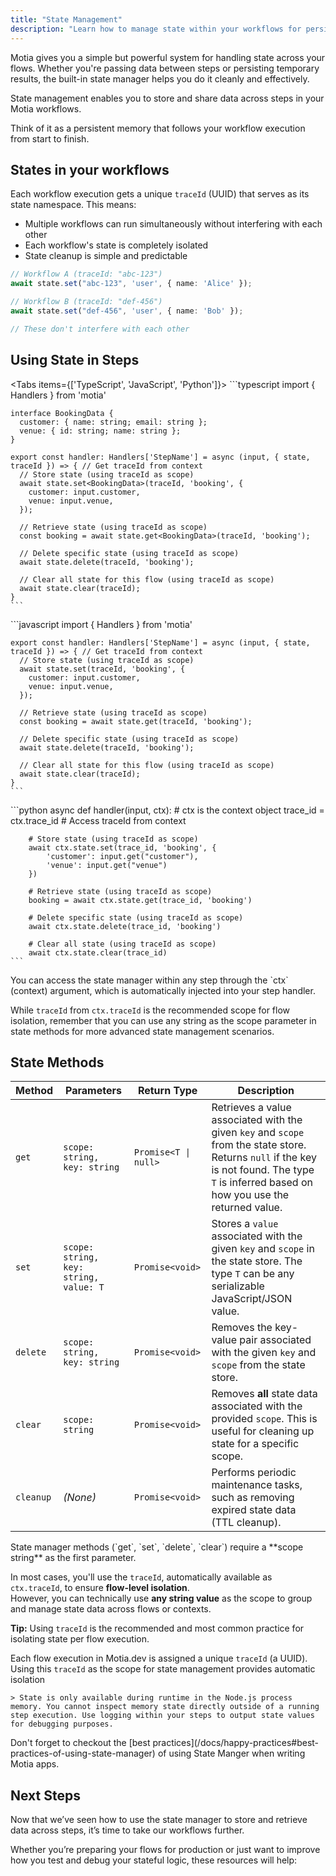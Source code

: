 ```yaml
---
title: "State Management"
description: "Learn how to manage state within your workflows for persistent data and cross-step communication."
---
```


Motia gives you a simple but powerful system for handling state across your flows. Whether you're passing data between steps or persisting temporary results, the built-in state manager helps you do it cleanly and effectively.

State management enables you to store and share data across steps in your Motia workflows. 

Think of it as a persistent memory that follows your workflow execution from start to finish.


## States in your workflows
Each workflow execution gets a unique `traceId` (UUID) that serves as its state namespace. This means:

- Multiple workflows can run simultaneously without interfering with each other
- Each workflow's state is completely isolated
- State cleanup is simple and predictable

```typescript
// Workflow A (traceId: "abc-123")
await state.set("abc-123", 'user', { name: 'Alice' });

// Workflow B (traceId: "def-456") 
await state.set("def-456", 'user', { name: 'Bob' });

// These don't interfere with each other
```

## Using State in Steps

<Tabs items={['TypeScript', 'JavaScript', 'Python']}>
  <Tab label="TypeScript">
    ```typescript
    import { Handlers } from 'motia'

    interface BookingData {
      customer: { name: string; email: string };
      venue: { id: string; name: string };
    }

    export const handler: Handlers['StepName'] = async (input, { state, traceId }) => { // Get traceId from context
      // Store state (using traceId as scope)
      await state.set<BookingData>(traceId, 'booking', {
        customer: input.customer,
        venue: input.venue,
      });

      // Retrieve state (using traceId as scope)
      const booking = await state.get<BookingData>(traceId, 'booking');

      // Delete specific state (using traceId as scope)
      await state.delete(traceId, 'booking');

      // Clear all state for this flow (using traceId as scope)
      await state.clear(traceId);
    }
    ```

  </Tab>

  <Tab label="JavaScript">
    ```javascript
    import { Handlers } from 'motia'

    export const handler: Handlers['StepName'] = async (input, { state, traceId }) => { // Get traceId from context
      // Store state (using traceId as scope)
      await state.set(traceId, 'booking', {
        customer: input.customer,
        venue: input.venue,
      });

      // Retrieve state (using traceId as scope)
      const booking = await state.get(traceId, 'booking');

      // Delete specific state (using traceId as scope)
      await state.delete(traceId, 'booking');

      // Clear all state for this flow (using traceId as scope)
      await state.clear(traceId);
    }
    ```

  </Tab>

  <Tab label="Python">
    ```python
    async def handler(input, ctx): # ctx is the context object
        trace_id = ctx.trace_id # Access traceId from context

        # Store state (using traceId as scope)
        await ctx.state.set(trace_id, 'booking', {
            'customer': input.get("customer"),
            'venue': input.get("venue")
        })

        # Retrieve state (using traceId as scope)
        booking = await ctx.state.get(trace_id, 'booking')

        # Delete specific state (using traceId as scope)
        await ctx.state.delete(trace_id, 'booking')

        # Clear all state (using traceId as scope)
        await ctx.state.clear(trace_id)
    ```
  </Tab>
</Tabs>

<Callout type="info" title="Scope parameter in state manager">
You can access the state manager within any step through the `ctx` (context) argument, which is automatically injected into your step handler. 

While `traceId` from `ctx.traceId` is the recommended scope for flow isolation, remember that you can use any string as the scope parameter in state methods for more advanced state management scenarios.
</Callout>

## State Methods

| Method    | Parameters                             | Return Type          | Description                                                                                                                                                                                   |
| --------- | -------------------------------------- | -------------------- | --------------------------------------------------------------------------------------------------------------------------------------------------------------------------------------------- |
| `get`     | `scope: string, key: string`           | `Promise<T \| null>` | Retrieves a value associated with the given `key` and `scope` from the state store. Returns `null` if the key is not found. The type `T` is inferred based on how you use the returned value. |
| `set`     | `scope: string, key: string, value: T` | `Promise<void>`      | Stores a `value` associated with the given `key` and `scope` in the state store. The type `T` can be any serializable JavaScript/JSON value.                                                  |
| `delete`  | `scope: string, key: string`           | `Promise<void>`      | Removes the key-value pair associated with the given `key` and `scope` from the state store.                                                                                                  |
| `clear`   | `scope: string`                        | `Promise<void>`      | Removes **all** state data associated with the provided `scope`. This is useful for cleaning up state for a specific scope.                                                                   |
| `cleanup` | _(None)_                               | `Promise<void>`      | Performs periodic maintenance tasks, such as removing expired state data (TTL cleanup).  |


<Callout title="State Scope Required" type="info">
  State manager methods (`get`, `set`, `delete`, `clear`) require a **scope string** as the first parameter.  

  In most cases, you'll use the `traceId`, automatically available as `ctx.traceId`, to ensure **flow-level isolation**.  
  However, you can technically use **any string value** as the scope to group and manage state data across flows or contexts.  

  **Tip:** Using `traceId` is the recommended and most common practice for isolating state per flow execution.

  Each flow execution in Motia.dev is assigned a unique `traceId` (a UUID). Using this `traceId` as the scope for state management provides automatic isolation
</Callout>



    > State is only available during runtime in the Node.js process memory. You cannot inspect memory state directly outside of a running step execution. Use logging within your steps to output state values for debugging purposes.
  
<Callout type="warn" title="State Manager best practices">
Don't forget to checkout the [best practices](/docs/happy-practices#best-practices-of-using-state-manager) of using State Manger when writing Motia apps.
</Callout>

## Next Steps
Now that we’ve seen how to use the state manager to store and retrieve data across steps, it’s time to take our workflows further.

Whether you’re preparing your flows for production or just want to improve how you test and debug your stateful logic, these resources will help:
<Cards>
  <Card
    title="🚀 Deployments"
    description="Learn how to deploy your Motia flows reliably across environments using the CLI."
    href="/docs/deployment"
  />
  <Card
    title="✅ State Best Practices"
    description="Discover best practices to get the most out of the state manager in Motia."
    href="/docs/happy-practices#best-practices-of-using-state-manager"
  />
</Cards>